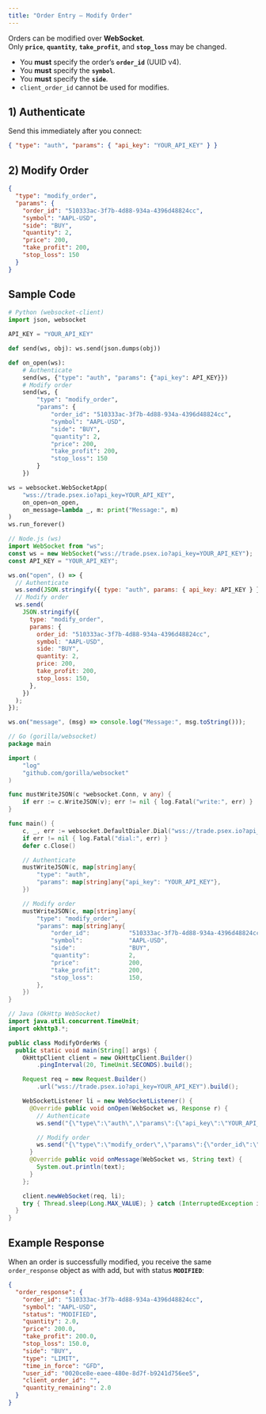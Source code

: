 ```yaml
---
title: "Order Entry — Modify Order"
---
```


Orders can be modified over **WebSocket**.  
Only **`price`**, **`quantity`**, **`take_profit`**, and **`stop_loss`** may be changed.

- You **must** specify the order’s **`order_id`** (UUID v4).
- You **must** specify the **`symbol`**.
- You **must** specify the **`side`**.
- `client_order_id` cannot be used for modifies.

## 1) Authenticate

Send this immediately after you connect:

```json
{ "type": "auth", "params": { "api_key": "YOUR_API_KEY" } }
```

## 2) Modify Order

```json
{
  "type": "modify_order",
  "params": {
    "order_id": "510333ac-3f7b-4d88-934a-4396d48824cc",
    "symbol": "AAPL-USD",
    "side": "BUY",
    "quantity": 2,
    "price": 200,
    "take_profit": 200,
    "stop_loss": 150
  }
}
```

## Sample Code

<CodeGroup>

```python python
# Python (websocket-client)
import json, websocket

API_KEY = "YOUR_API_KEY"

def send(ws, obj): ws.send(json.dumps(obj))

def on_open(ws):
    # Authenticate
    send(ws, {"type": "auth", "params": {"api_key": API_KEY}})
    # Modify order
    send(ws, {
        "type": "modify_order",
        "params": {
            "order_id": "510333ac-3f7b-4d88-934a-4396d48824cc",
            "symbol": "AAPL-USD",
            "side": "BUY",
            "quantity": 2,
            "price": 200,
            "take_profit": 200,
            "stop_loss": 150
        }
    })

ws = websocket.WebSocketApp(
    "wss://trade.psex.io?api_key=YOUR_API_KEY",
    on_open=on_open,
    on_message=lambda _, m: print("Message:", m)
)
ws.run_forever()
```

```javascript node
// Node.js (ws)
import WebSocket from "ws";
const ws = new WebSocket("wss://trade.psex.io?api_key=YOUR_API_KEY");
const API_KEY = "YOUR_API_KEY";

ws.on("open", () => {
  // Authenticate
  ws.send(JSON.stringify({ type: "auth", params: { api_key: API_KEY } }));
  // Modify order
  ws.send(
    JSON.stringify({
      type: "modify_order",
      params: {
        order_id: "510333ac-3f7b-4d88-934a-4396d48824cc",
        symbol: "AAPL-USD",
        side: "BUY",
        quantity: 2,
        price: 200,
        take_profit: 200,
        stop_loss: 150,
      },
    })
  );
});

ws.on("message", (msg) => console.log("Message:", msg.toString()));
```

```go go
// Go (gorilla/websocket)
package main

import (
	"log"
	"github.com/gorilla/websocket"
)

func mustWriteJSON(c *websocket.Conn, v any) {
	if err := c.WriteJSON(v); err != nil { log.Fatal("write:", err) }
}

func main() {
	c, _, err := websocket.DefaultDialer.Dial("wss://trade.psex.io?api_key=YOUR_API_KEY", nil)
	if err != nil { log.Fatal("dial:", err) }
	defer c.Close()

	// Authenticate
	mustWriteJSON(c, map[string]any{
		"type": "auth",
		"params": map[string]any{"api_key": "YOUR_API_KEY"},
	})

	// Modify order
	mustWriteJSON(c, map[string]any{
		"type": "modify_order",
		"params": map[string]any{
			"order_id":           "510333ac-3f7b-4d88-934a-4396d48824cc",
			"symbol":             "AAPL-USD",
			"side":               "BUY",
			"quantity":           2,
			"price":              200,
			"take_profit":        200,
			"stop_loss":          150,
		},
	})
}
```

```java java
// Java (OkHttp WebSocket)
import java.util.concurrent.TimeUnit;
import okhttp3.*;

public class ModifyOrderWs {
  public static void main(String[] args) {
    OkHttpClient client = new OkHttpClient.Builder()
        .pingInterval(20, TimeUnit.SECONDS).build();

    Request req = new Request.Builder()
        .url("wss://trade.psex.io?api_key=YOUR_API_KEY").build();

    WebSocketListener li = new WebSocketListener() {
      @Override public void onOpen(WebSocket ws, Response r) {
        // Authenticate
        ws.send("{\"type\":\"auth\",\"params\":{\"api_key\":\"YOUR_API_KEY\"}}");

        // Modify order
        ws.send("{\"type\":\"modify_order\",\"params\":{\"order_id\":\"510333ac-3f7b-4d88-934a-4396d48824cc\",\"symbol\":\"AAPL-USD\",\"side\":\"BUY\",\"original_quantity\":1,\"quantity\":2,\"price\":200,\"take_profit\":200,\"stop_loss\":150}}");
      }
      @Override public void onMessage(WebSocket ws, String text) {
        System.out.println(text);
      }
    };

    client.newWebSocket(req, li);
    try { Thread.sleep(Long.MAX_VALUE); } catch (InterruptedException ignored) {}
  }
}
```

</CodeGroup>

## Example Response

When an order is successfully modified, you receive the same `order_response` object as with add, but with status **`MODIFIED`**:

```json
{
  "order_response": {
    "order_id": "510333ac-3f7b-4d88-934a-4396d48824cc",
    "symbol": "AAPL-USD",
    "status": "MODIFIED",
    "quantity": 2.0,
    "price": 200.0,
    "take_profit": 200.0,
    "stop_loss": 150.0,
    "side": "BUY",
    "type": "LIMIT",
    "time_in_force": "GFD",
    "user_id": "0020ce8e-eaee-480e-8d7f-b9241d756ee5",
    "client_order_id": "",
    "quantity_remaining": 2.0
  }
}
```
